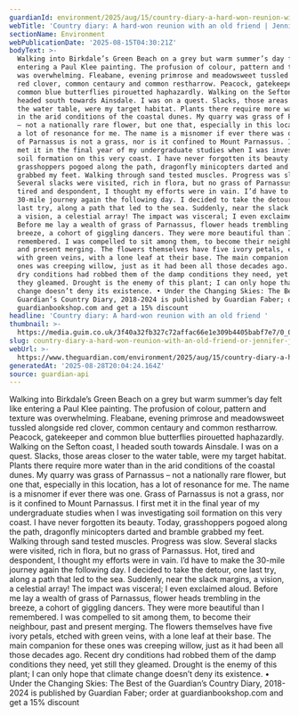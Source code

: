 ```yaml
---
guardianId: environment/2025/aug/15/country-diary-a-hard-won-reunion-with-an-old-friend
webTitle: 'Country diary: A hard-won reunion with an old friend | Jennifer Jones'
sectionName: Environment
webPublicationDate: '2025-08-15T04:30:21Z'
bodyText: >-
  Walking into Birkdale’s Green Beach on a grey but warm summer’s day felt like
  entering a Paul Klee painting. The profusion of colour, pattern and texture
  was overwhelming. Fleabane, evening primrose and meadowsweet tussled alongside
  red clover, common centaury and common restharrow. Peacock, gatekeeper and
  common blue butterflies pirouetted haphazardly. Walking on the Sefton coast, I
  headed south towards Ainsdale. I was on a quest. Slacks, those areas closer to
  the water table, were my target habitat. Plants there require more water than
  in the arid conditions of the coastal dunes. My quarry was grass of Parnassus
  – not a nationally rare flower, but one that, especially in this location, has
  a lot of resonance for me. The name is a misnomer if ever there was one. Grass
  of Parnassus is not a grass, nor is it confined to Mount Parnassus. I first
  met it in the final year of my undergraduate studies when I was investigating
  soil formation on this very coast. I have never forgotten its beauty. Today,
  grasshoppers pogoed along the path, dragonfly minicopters darted and bramble
  grabbed my feet. Walking through sand tested muscles. Progress was slow.
  Several slacks were visited, rich in flora, but no grass of Parnassus. Hot,
  tired and despondent, I thought my efforts were in vain. I’d have to make the
  30-mile journey again the following day. I decided to take the detour, one
  last try, along a path that led to the sea. Suddenly, near the slack margins,
  a vision, a celestial array! The impact was visceral; I even exclaimed aloud.
  Before me lay a wealth of grass of Parnassus, flower heads trembling in the
  breeze, a cohort of giggling dancers. They were more beautiful than I
  remembered. I was compelled to sit among them, to become their neighbour, past
  and present merging. The flowers themselves have five ivory petals, etched
  with green veins, with a lone leaf at their base. The main companion for these
  ones was creeping willow, just as it had been all those decades ago. Recent
  dry conditions had robbed them of the damp conditions they need, yet still
  they gleamed. Drought is the enemy of this plant; I can only hope that climate
  change doesn’t deny its existence. • Under the Changing Skies: The Best of the
  Guardian’s Country Diary, 2018-2024 is published by Guardian Faber; order at
  guardianbookshop.com and get a 15% discount
headline: 'Country diary: A hard-won reunion with an old friend '
thumbnail: >-
  https://media.guim.co.uk/3f40a32fb327c72affac66e1e309b4405babf7e7/0_0_2274_1819/500.jpg
slug: country-diary-a-hard-won-reunion-with-an-old-friend-or-jennifer-jones
webUrl: >-
  https://www.theguardian.com/environment/2025/aug/15/country-diary-a-hard-won-reunion-with-an-old-friend
generatedAt: '2025-08-28T20:04:24.164Z'
source: guardian-api
---
```

Walking into Birkdale’s Green Beach on a grey but warm summer’s day felt like entering a Paul Klee painting. The profusion of colour, pattern and texture was overwhelming. Fleabane, evening primrose and meadowsweet tussled alongside red clover, common centaury and common restharrow. Peacock, gatekeeper and common blue butterflies pirouetted haphazardly. Walking on the Sefton coast, I headed south towards Ainsdale. I was on a quest. Slacks, those areas closer to the water table, were my target habitat. Plants there require more water than in the arid conditions of the coastal dunes. My quarry was grass of Parnassus – not a nationally rare flower, but one that, especially in this location, has a lot of resonance for me. The name is a misnomer if ever there was one. Grass of Parnassus is not a grass, nor is it confined to Mount Parnassus. I first met it in the final year of my undergraduate studies when I was investigating soil formation on this very coast. I have never forgotten its beauty. Today, grasshoppers pogoed along the path, dragonfly minicopters darted and bramble grabbed my feet. Walking through sand tested muscles. Progress was slow. Several slacks were visited, rich in flora, but no grass of Parnassus. Hot, tired and despondent, I thought my efforts were in vain. I’d have to make the 30-mile journey again the following day. I decided to take the detour, one last try, along a path that led to the sea. Suddenly, near the slack margins, a vision, a celestial array! The impact was visceral; I even exclaimed aloud. Before me lay a wealth of grass of Parnassus, flower heads trembling in the breeze, a cohort of giggling dancers. They were more beautiful than I remembered. I was compelled to sit among them, to become their neighbour, past and present merging. The flowers themselves have five ivory petals, etched with green veins, with a lone leaf at their base. The main companion for these ones was creeping willow, just as it had been all those decades ago. Recent dry conditions had robbed them of the damp conditions they need, yet still they gleamed. Drought is the enemy of this plant; I can only hope that climate change doesn’t deny its existence. • Under the Changing Skies: The Best of the Guardian’s Country Diary, 2018-2024 is published by Guardian Faber; order at guardianbookshop.com and get a 15% discount
